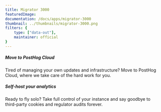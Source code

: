 ```yaml
---
title: Migrator 3000
featuredImage: 
documentation: /docs/apps/migrator-3000
thumbnail: ../thumbnails/migrator-3000.png
filters: {
    type: ["data-out"],
    maintainer: official
}
---
```


<Section
    divider={false}
    title="Fancy a change? Move from a PostHog Cloud instance to a self-hosted deployment - or vice versa!"
    size="full"
    cols={2}
>
    <div>
        <h5>Move to PostHog Cloud</h5>
        <p>Tired of managing your own updates and infrastructure? Move to PostHog Cloud, where we take care of the hard work for you. </p>
    </div>
    <div>
        <h5>Self-host your analytics</h5>
        <p>Ready to fly solo? Take full control of your instance and say goodbye to third-party cookies and regulator audits forever.</p>
    </div>
</Section>

<TutorialsSlider topic="migrator" />

<Documentation />
